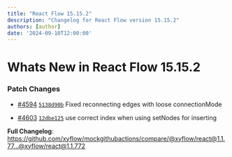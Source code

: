 ```yaml
---
title: "React Flow 15.15.2"
description: "Changelog for React Flow version 15.15.2"
authors: [author]
date: '2024-09-10T12:00:00'
---
```

# Whats New in React Flow 15.15.2
### Patch Changes

-   [#4594](https://github.com/xyflow/xyflow/pull/4594) [`5138d90b`](https://github.com/xyflow/xyflow/commit/5138d90bdb91ff5d8dbeb8c8d29bdfd31c5b59d6) Fixed reconnecting edges with loose connectionMode

-   [#4603](https://github.com/xyflow/xyflow/pull/4603) [`12dbe125`](https://github.com/xyflow/xyflow/commit/12dbe125755fad7d2f6dff19100872dd823d1012) use correct index when using setNodes for inserting

**Full Changelog**: https://github.com/xyflow/mockgithubactions/compare/@xyflow/react@1.1.77...@xyflow/react@1.1.772
